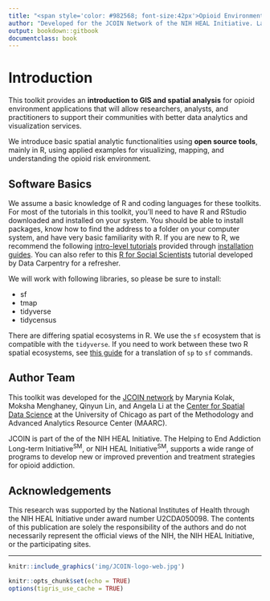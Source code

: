 ```yaml
---
title: "<span style='color: #982568; font-size:42px'>Opioid Environment Toolkit</style>"
author: "Developed for the JCOIN Network of the NIH HEAL Initiative. Last Updated : `r Sys.Date()`"
output: bookdown::gitbook
documentclass: book
---
```


# Introduction {-}

This toolkit provides an **introduction to GIS and spatial analysis** for opioid environment applications that will allow researchers, analysts, and practitioners to support their communities with better data analytics and visualization services. 

We introduce basic spatial analytic functionalities using **open source tools**, mainly in R, using applied examples for visualizing, mapping, and understanding the opioid risk environment. 

## Software Basics {-}

We assume a basic knowledge of R and coding languages for these toolkits. For most of the tutorials in this toolkit, you’ll need to have R and RStudio downloaded and installed on your system. You should be able to install packages, know how to find the address to a folder on your computer system, and have very basic familiarity with R. If you are new to R, we recommend the following <a href="https://learn.datacamp.com/courses/free-introduction-to-r">intro-level tutorials</a> provided through <a href="https://rspatial.org/intr/1-introduction.html">installation guides</a>. You can also refer to this <a href="https://datacarpentry.org/r-socialsci/">R for Social Scientists</a> tutorial developed by Data Carpentry for a refresher.

We will work with following libraries, so please be sure to install: 

* sf 
* tmap
* tidyverse
* tidycensus

There are differing spatial ecosystems in R. We use the `sf` ecosystem that is compatible with the `tidyverse`. If you need to work between these two R spatial ecosystems, see [this guide](https://github.com/r-spatial/sf/wiki/Migrating) for a translation of `sp` to `sf` commands.    

## Author Team {-}

This toolkit was developed for the [JCOIN network](https://heal.nih.gov/research/research-to-practice/jcoin) by Marynia Kolak, Moksha Menghaney, Qinyun Lin, and Angela Li at the <a href="https://spatial.uchicago.edu/">Center for Spatial Data Science</a> at the University of Chicago as part of the Methodology and Advanced Analytics Resource Center (MAARC). 

JCOIN is part of the of the NIH HEAL Initiative. The Helping to End Addiction Long-term Initiative<sup>SM</sup>, or NIH HEAL Initiative<sup>SM</sup>, supports a wide range of programs to develop new or improved prevention and treatment strategies for opioid addiction.

## Acknowledgements {-}

This research was supported by the National Institutes of Health through the NIH HEAL Initiative under award number U2CDA050098. The contents of this publication are solely the responsibility of the authors and do not necessarily represent the official views of the NIH, the NIH HEAL Initiative, or the participating sites.

***

```r
knitr::include_graphics('img/JCOIN-logo-web.jpg')
```


```r
knitr::opts_chunk$set(echo = TRUE)
options(tigris_use_cache = TRUE)
```